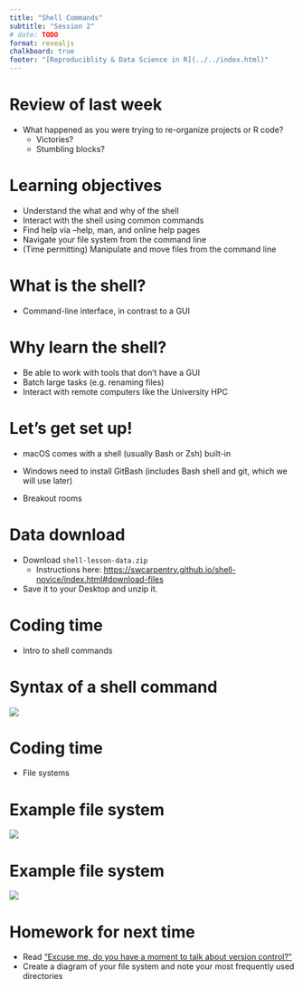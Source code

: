 ```yaml
---
title: "Shell Commands"
subtitle: "Session 2"
# date: TODO
format: revealjs
chalkboard: true
footer: "[Reproduciblity & Data Science in R](../../index.html)"
---
```


# Review of last week

-   What happened as you were trying to re-organize projects or R code?
    -   Victories?
    -   Stumbling blocks?

# Learning objectives

-   Understand the what and why of the shell
-   Interact with the shell using common commands
-   Find help via --help, man, and online help pages
-   Navigate your file system from the command line
-   (Time permitting) Manipulate and move files from the command line

# What is the shell?

-   Command-line interface, in contrast to a GUI

# Why learn the shell?

-   Be able to work with tools that don't have a GUI
-   Batch large tasks (e.g. renaming files)
-   Interact with remote computers like the University HPC

# Let's get set up!

-   macOS comes with a shell (usually Bash or Zsh) built-in

-   Windows need to install GitBash (includes Bash shell and git, which we will use later)

-   Breakout rooms

# Data download

-   Download `shell-lesson-data.zip`
    -   Instructions here: <https://swcarpentry.github.io/shell-novice/index.html#download-files>
-   Save it to your Desktop and unzip it.

# Coding time

-   Intro to shell commands

# Syntax of a shell command

![](shell_syntax.png){fig-align="center"}

# Coding time

-   File systems

# Example file system

![](file-path-example.png)

# Example file system

![](file-structure-example.png)

# Homework for next time

-   Read ["Excuse me, do you have a moment to talk about version control?"](https://peerj.com/preprints/3159/)
-   Create a diagram of your file system and note your most frequently used directories
